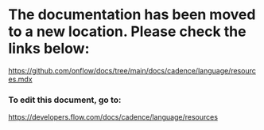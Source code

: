 # The documentation has been moved to a new location. Please check the links below:

https://github.com/onflow/docs/tree/main/docs/cadence/language/resources.mdx

### To edit this document, go to:

https://developers.flow.com/docs/cadence/language/resources

